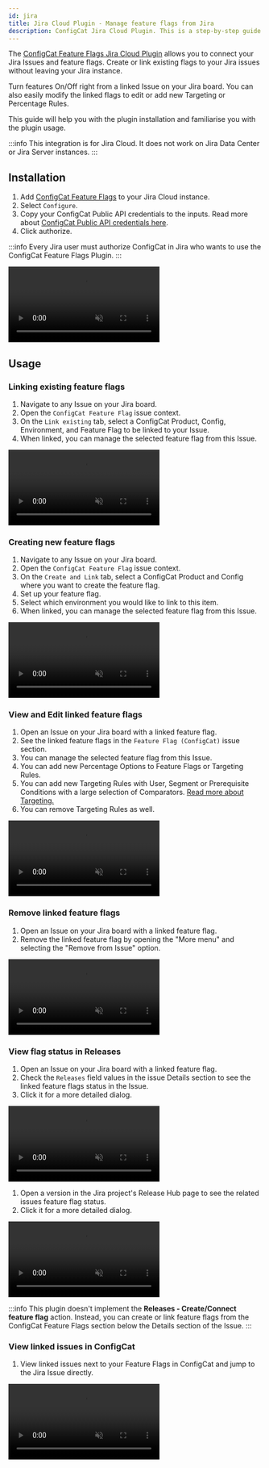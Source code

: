 ```yaml
---
id: jira
title: Jira Cloud Plugin - Manage feature flags from Jira
description: ConfigCat Jira Cloud Plugin. This is a step-by-step guide on how to connect and manage feature flags from Jira Cloud boards.
---
```


The <a href="https://marketplace.atlassian.com/1222421" target="_blank">ConfigCat Feature Flags Jira Cloud Plugin</a> allows you to connect your Jira Issues and feature flags. Create or link existing flags to your Jira issues without leaving your Jira instance.

Turn features On/Off right from a linked Issue on your Jira board. You can also easily modify the linked flags to edit or add new Targeting or Percentage Rules.

This guide will help you with the plugin installation and familiarise you with the plugin usage.

:::info
This integration is for Jira Cloud. It does not work on Jira Data Center or Jira Server instances.
:::

## Installation

1. Add <a href="https://marketplace.atlassian.com/1222421" target="_blank">ConfigCat Feature Flags</a> to your Jira Cloud instance.
2. Select `Configure`.
3. Copy your ConfigCat Public API credentials to the inputs. Read more about <a href="https://app.configcat.com/my-account/public-api-credentials" target="_blank">ConfigCat Public API credentials here</a>.
4. Click authorize.

:::info
Every Jira user must authorize ConfigCat in Jira who wants to use the ConfigCat Feature Flags Plugin.
:::

<video className="video" controls muted>
  <source src="/docs/assets/jira/auth.mp4" type="video/mp4"/>
  Your browser does not support the video tag.
</video>

## Usage

### Linking existing feature flags

1. Navigate to any Issue on your Jira board.
2. Open the `ConfigCat Feature Flag` issue context.
3. On the `Link existing` tab, select a ConfigCat Product, Config, Environment, and Feature Flag to be linked to your Issue.
4. When linked, you can manage the selected feature flag from this Issue.

<video className="video" controls muted>
  <source src="/docs/assets/jira/link-existing.mp4" type="video/mp4"/>
  Your browser does not support the video tag.
</video>

### Creating new feature flags

1. Navigate to any Issue on your Jira board.
2. Open the `ConfigCat Feature Flag` issue context.
3. On the `Create and Link` tab, select a ConfigCat Product and Config where you want to create the feature flag.
4. Set up your feature flag.
5. Select which environment you would like to link to this item.
6. When linked, you can manage the selected feature flag from this Issue.

<video className="video" controls muted>
  <source src="/docs/assets/jira/create-link.mp4" type="video/mp4"/>
  Your browser does not support the video tag.
</video>

### View and Edit linked feature flags

1. Open an Issue on your Jira board with a linked feature flag.
2. See the linked feature flags in the `Feature Flag (ConfigCat)` issue section.
3. You can manage the selected feature flag from this Issue.
4. You can add new Percentage Options to Feature Flags or Targeting Rules.
5. You can add new Targeting Rules with User, Segment or Prerequisite Conditions with a large selection of Comparators.  [Read more about Targeting.](../targeting/targeting-overview.mdx)
6. You can remove Targeting Rules as well.

<video className="video" controls muted>
  <source src="/docs/assets/jira/edit-ff.mp4" type="video/mp4"/>
  Your browser does not support the video tag.
</video>

### Remove linked feature flags

1. Open an Issue on your Jira board with a linked feature flag.
2. Remove the linked feature flag by opening the "More menu" and selecting the "Remove from Issue" option.

<video className="video" controls muted>
  <source src="/docs/assets/jira/remove-ff.mp4" type="video/mp4"/>
  Your browser does not support the video tag.
</video>

### View flag status in Releases

1. Open an Issue on your Jira board with a linked feature flag.
2. Check the `Releases` field values in the issue Details section to see the linked feature flags status in the Issue.
3. Click it for a more detailed dialog.

<video className="video" controls muted>
  <source src="/docs/assets/jira/release-field.mp4" type="video/mp4"/>
  Your browser does not support the video tag.
</video>

1. Open a version in the Jira project's Release Hub page to see the related issues feature flag status.
2. Click it for a more detailed dialog.

<video className="video" controls muted>
  <source src="/docs/assets/jira/release-hub.mp4" type="video/mp4"/>
  Your browser does not support the video tag.
</video>

:::info
This plugin doesn't implement the **Releases - Create/Connect feature flag** action. Instead, you can create or link 
feature flags from the ConfigCat Feature Flags section below the Details section of the Issue.
:::

### View linked issues in ConfigCat

1. View linked issues next to your Feature Flags in ConfigCat and jump to the Jira Issue directly.

<video className="video" controls muted>
  <source src="/docs/assets/jira/open-from-dashboard.mp4" type="video/mp4"/>
  Your browser does not support the video tag.
</video>
